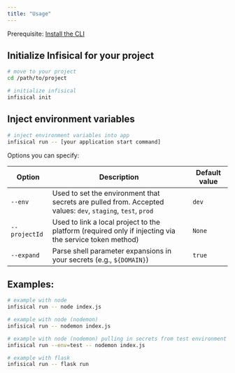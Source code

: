 ```yaml
---
title: "Usage"
---
```


Prerequisite: [Install the CLI](/cli/overview)

## Initialize Infisical for your project

```bash
# move to your project
cd /path/to/project

# initialize infisical
infisical init
```

## Inject environment variables

```bash
# inject environment variables into app
infisical run -- [your application start command]
```

Options you can specify:

| Option        | Description                                                                                                 | Default value |
| ------------- | ----------------------------------------------------------------------------------------------------------- | ------------- |
| `--env`       | Used to set the environment that secrets are pulled from. Accepted values: `dev`, `staging`, `test`, `prod` | `dev`         |
| `--projectId` | Used to link a local project to the platform (required only if injecting via the service token method)      | `None`        |
| `--expand`    | Parse shell parameter expansions in your secrets (e.g., `${DOMAIN}`)                                        | `true`        |

## Examples:

```bash
# example with node
infisical run -- node index.js

# example with node (nodemon)
infisical run -- nodemon index.js

# example with node (nodemon) pulling in secrets from test environment
infisical run --env=test -- nodemon index.js

# example with flask
infisical run -- flask run
```

